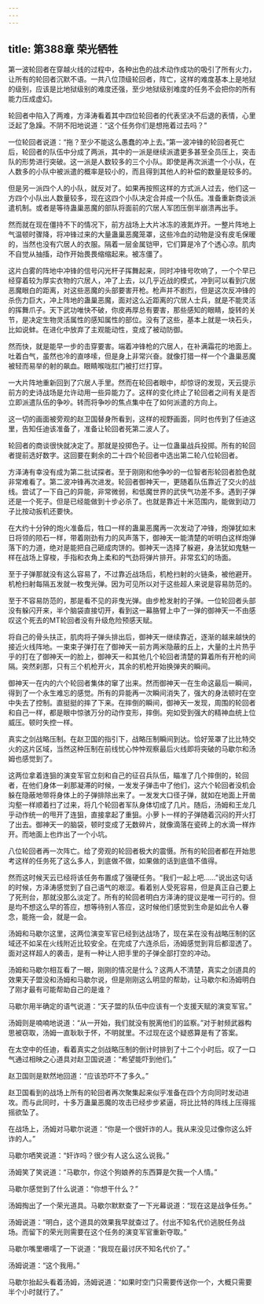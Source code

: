 ```yaml
---
---
---
```

title: 第388章 荣光牺牲
---



第一波轮回者在穿越火线的过程中，各种出色的战术动作成功的吸引了所有火力，让所有的轮回者沉默不语。一共八位顶级轮回者，阵亡，这样的难度基本上是地狱的级别，应该是比地狱级别的难度还强，至少地狱级别难度的任务不会把你的所有能力压成虚幻。

轮回者中陷入了两难，方泽涛看着其中四位轮回者的代表坚决不后退的表情，心里泛起了急躁。不阴不阳地说道：“这个任务你们是想拖着过去吗？”

一位轮回者说道：“拖？至少不能这么愚蠢的冲上去。”第一波冲锋的轮回者死亡后，轮回者的队伍中分成了两派，其中的一派是继续派遣更多甚至全员压上，突击队的形势进行突破。这一派是人数较多的三个小队。即使是再次派遣一个小队，在人数多的小队中被派遣的概率是较小的，而且得到其他人的补偿的数量是较多的。

但是另一派四个人的小队，就反对了。如果再按照这样的方式派人过去，他们这一方四个小队出人数量较多，现在这四个小队决定合并成一个队伍。准备重新商谈派遣机制。或者是等待蛊巢恶魔的部队将面前的穴居人军团压倒半崩溃再出手。

然而就在现在僵持不下的情况下，前方战场上大片冰冻的液氮炸开。一整片阵地上气温顿时骤降，将冲锋过来的大量蛊巢恶魔笼罩，这些冷血的动物是没有皮毛保暖的，当然也没有穴居人的衣服。隔着一层金属铠甲，它们算是冷了个透心凉。肌肉不自觉从抽搐，动作开始畏畏缩缩起来。被冻僵了。

这片白雾的阵地中冲锋的信号闪光杆子挥舞起来，同时冲锋号吹响了，一个个早已经穿着较为厚实衣物的穴居人，冲了上去，以几乎近战的模式，冲到可以看到穴居恶魔眼白的距离，对这些恶魔的头部要害开枪。枪声并不剧烈，但是这次反冲锋的杀伤力巨大，冲上阵地的蛊巢恶魔，面对这么近距离的穴居人士兵，就是不能灵活的挥舞爪子。天下武功唯快不破，你皮再厚总有要害，那些感知的眼睛，旋转的关节，是决定生物灵活属性的感知属性的部位。没有了这些，基本上就是一块石头，比如说蚌。在进化中放弃了主观能动性，变成了被动防御。

然而快，就是能早一步的击穿要害。端着冲锋枪的穴居人，在补满霜花的地面上。吐着白气，虽然也冷的直哆嗦，但是身上非常兴奋。就像打猎一样一个个蛊巢恶魔被轻而易举的射的飙血。眼睛喉咙肛门被打烂打穿。

一大片阵地重新回到了穴居人手里。然而在轮回者眼中，却惊讶的发现，天云提示前方的史诗战场是允许动用一些异能力了。这样的变化终止了轮回者之间有关是否立即派遣队伍的争吵。转而将争吵的焦点集中在了如何派遣的方向上。

这一切的画面被旁观的赵卫国替身所看到，这样的视野画面，同时也传到了任迪这里，告知任迪该准备了，准备让轮回者死第二波人了。

轮回者的商谈很快就决定了。那就是投掷色子。让一位蛊巢战兵投掷。所有的轮回者提前选好数字。这回要在剩余的二十四个轮回者中选出第二轮八位轮回者。

方泽涛有幸没有成为第二批试探者。至于刚刚和他争吵的一位智者形轮回者脸色就非常难看了。第二波冲锋再次进发。轮回者御神天一，更随着队伍靠近了交火的战线。尝试了一下自己的异能，非常微弱，和低魔世界的武侠气功差不多。遇到子弹还是一个死子。但是已经能做到十步必杀了。也就是靠近十米范围内，能做到动刀子比按动扳机还要快。

在大约十分钟的炮火准备后，牲口一样的蛊巢恶魔再一次发动了冲锋，炮弹犹如末日将领的陨石一样，带着刚劲有力的风声落下，御神天一能清楚的听明白这样炮弹落下的力道，绝对是能把自己砸成肉饼的。御神天一选择了躲避，身法犹如鬼魅一样在战场上穿梭，手指和衣角上柔和的气劲将弹片排开。非常玄幻的场面。

至于子弹那就没有这么容易了，不过靠近战场后，机枪扫射的火链条，被他避开。机枪扫射每隔五发就一枚曳光弹。因为可见所以对于这些超人来说是容易防范的。

至于不容易防范的，那是看不见的非曳光弹。由步枪发射的子弹。一位轮回者头部没有躲闪开来，半个脑袋直接切开，看到这一幕胳臂上中了一弹的御神天一不由感叹这个死去的MT轮回者没有升级危险预感天赋。

将自己的骨头扶正，肌肉将子弹头排出后，御神天一继续靠近，逐渐的越来越快的接近火线阵地。一束束子弹打在了御神天一前方两米隐蔽的丘上，大量的土片热乎乎的打在了御神天一的脸上，御神天一和其他几个轮回者清楚的算着所有开枪的间隔。突然刹那，只有三个机枪开火，其余的机枪开始换弹夹的瞬间。

御神天一在内的六个轮回者集体的窜了出来。然而御神天一在生命这最后一瞬间，得到了一个永生难忘的感觉。所有的异能再一次瞬间消失了，强大的身法顿时在空中失去了控制。直挺挺的摔了下来。在摔倒的瞬间，御神天一发现，周围的轮回者和自己一样，都是眼中惊骇万分的动作变形，摔倒。宛如受到强大的精神血统上位威压。顿时失控一样。

真实之剑战略压制。在赵卫国的指引下，战略压制瞬间到达。恰好笼罩了比比特交火的这片区域，当然这种压制在前线忧心忡忡观察最后火线即将突破的马歇尔和汤姆也感觉到了。

这两位拿着连狙的演变军官立刻和自己的征召兵队伍，瞄准了几个摔倒的，轮回者，在他们身体一刹那凝滞的时候，一发发子弹击中了他们，这六个轮回者没机会躲在隐蔽地带将身体上的子弹排除出来了。一发发大口径子弹，就如在地面上开凿沟壑一样顺着扫了过来，将几个轮回者军队身体切成了几片。随后，汤姆和王龙几乎动作统一的甩开了连狙，直接拿起了重狙。小萝卜一样的子弹随着沉闷的开火打了出去。御神天一的脑袋，顿时变成了无数碎片，就像滴落在瓷砖上的水滴一样炸开。而地面上也炸出了一个小坑。

八位轮回者再一次阵亡。给了旁观的轮回者极大的震慑。所有的轮回者都在开始思考这样的任务死了这么多人，到底做不做，如果做的话到底值不值得。

然而这时候天云已经将该任务布置成了强硬任务。“我们一起上吧……”说出这句话的时候，方泽涛感觉到了自己语气的艰涩。看着别人受死容易，但是真正自己要上了死刑台，那就没那么淡定了。所有的轮回者明白方泽涛的提议是唯一可行的。但是均不想这么早的答应，想等待别人答应，这时候他们感觉到生命是如此令人眷念，能拖一会，就是一会。

汤姆和马歇尔这里，这两位演变军官已经到达战场了，现在呆在没有战略压制的区域还不如呆在火线附近比较安全。在完成了六连杀后，汤姆感觉到背后都湿透了。面对这样超人的袭击，是有一种让人把手里的子弹全部打空的冲动。

汤姆和马歇尔相互看了一眼，刚刚的情况是什么？这两人不清楚，真实之剑道具的效果天子盟没和汤姆和马歇尔说，但是刚刚这么明显的帮助，让马歇尔和汤姆明白了刚才最有可能帮助自己的是谁？

马歇尔用半确定的语气说道：“天子盟的队伍中应该有一个支援天赋的演变军官。”

汤姆则是喃喃地说道：“从一开始，我们就没有脱离他们的监察。”对于射频武器构思被窃取，汤姆一直耿耿于怀，不明就里。不过现在这个疑惑算是有了答案。

在太空中的任迪，看着真实之剑战略压制的倒计时排到了十二个小时后。叹了一口气通过相映之心道具对赵卫国说道：“希望能吓到他们。”

赵卫国则是默然地回道：“应该恐吓不了多久。”

赵卫国看到的战场上所有的轮回者再次聚集起来似乎准备在四个方向同时发动进攻。而与此同时，十多万蛊巢恶魔的攻击已经步步紧逼，将比比特的阵线上压得摇摇欲坠了。

在战场上，汤姆对马歇尔说道：“你是一个很奸诈的人。我从来没见过像你这么奸诈的人。”

马歇尔哂笑说道：“奸诈吗？很少有人这么这么说我。”

汤姆笑了笑说道：“马歇尔，你这个狗娘养的东西算是欠我一个人情。”

马歇尔感觉到了什么说道：“你想干什么？”

汤姆掏出了一个荣光道具。马歇尔默默查了一下光幕说道：“现在这是战争任务。”

汤姆说道：“明白，这个道具的效果我早就查过了。付出不知名代价逃脱任务战场。而留下的荣光则需要在这个任务的演变军官重新夺取。”

马歇尔嘴里嗫嚅了一下说道：“我现在最讨厌不知名代价了。”

汤姆说道：“这个我用。”

马歇尔抬起头看着汤姆，汤姆说道：“如果时空门只需要传送你一个，大概只需要半个小时就行了。”
